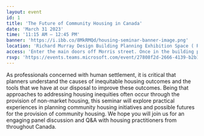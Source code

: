 ```yaml
---
layout: event
id: 1
title: 'The Future of Community Housing in Canada'
date: 'March 31 2023'
time: '11:15 AM – 12:45 PM'
banner: 'https://i.ibb.co/8MkRMQd/housing-seminar-banner-image.png'
location: 'Richard Murray Design Building Planning Exhibition Space ( Room 3105). 5257 Morris Street, Halifax, NS'
access: 'Enter the main doors off Morris street. Once in the building proceed immediately left to access the stairs to the third floor. To access the elevator, proceed straight through them main doors and walk straight following the curved wall on your left. Turn left and walk to the end to find the elevator.'
rsvp: 'https://events.teams.microsoft.com/event/27808f2d-2666-4139-b2b1-cf9947a8ee1e@60b81999-0b7f-412d-92a3-e17d8ae9e3e0?fbclid=IwAR2lhW7ZIYXhOKp1xoZeOYkM9OEkFFLwrOANMyt-9tYZ65GBw4cNYg3mkCA'
---
```

As professionals concerned with human settlement, it is critical that planners understand the causes of inequitable housing outcomes and the tools that we have at our disposal to improve these outcomes. Being that approaches to addressing housing inequities often occur through the provision of non-market housing, this seminar will explore practical experiences in planning community housing initiatives and possible futures for the provision of community housing. We hope you will join us for an engaging panel discussion and Q&A with housing practitioners from throughout Canada.